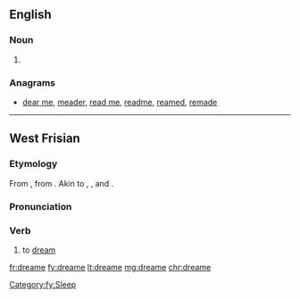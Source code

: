 ==English==

===Noun===
{{en-noun}}

# {{obsolete spelling of|dream}}

===Anagrams===
* [[dear me#English|dear me]], [[meader#English|meader]], [[read me#English|read me]], [[readme#English|readme]], [[reamed#English|reamed]], [[remade#English|remade]]

----

==West Frisian==

===Etymology===
From {{etyl|ofs|fy}}, from {{etyl|gem-pro|fy}} {{m|gem-pro|*draumijaną}}. Akin to {{etyl|en|-}} {{term|dream|lang=en}}, {{etyl|nl|-}} {{term|dromen|lang=nl}}, {{etyl|de|-}} {{term|träumen|lang=de}} and {{etyl|sv|-}} {{term|drömma|lang=sv}}.

===Pronunciation===
{{rfp|lang=fy}}

===Verb===
{{head|fy|verb}}

# to [[dream]]

[[Category:fy:Sleep]]

[[fr:dreame]]
[[fy:dreame]]
[[lt:dreame]]
[[mg:dreame]]
[[chr:dreame]]